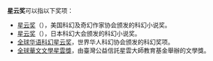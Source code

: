 '''星云奖'''可以指以下奖项：

* [[星云奖|星云奖]]（{{lang|en|Nebula Award}}），美国科幻及奇幻作家协会颁发的科幻小说奖。
* [[星云奖_(日本)|星云奖]]（{{lang|ja|星雲賞}}），日本科幻大会颁发的科幻小说奖。
* [[全球华语科幻星云奖|全球华语科幻星云奖]]，世界华人科幻协会颁发的科幻奖项。
* [[全球華文文學星雲獎|全球華文文學星雲獎]]，由臺灣公益信託星雲大師教育基金舉辦的文學獎。

{{disambig|cat=三字消歧义}}